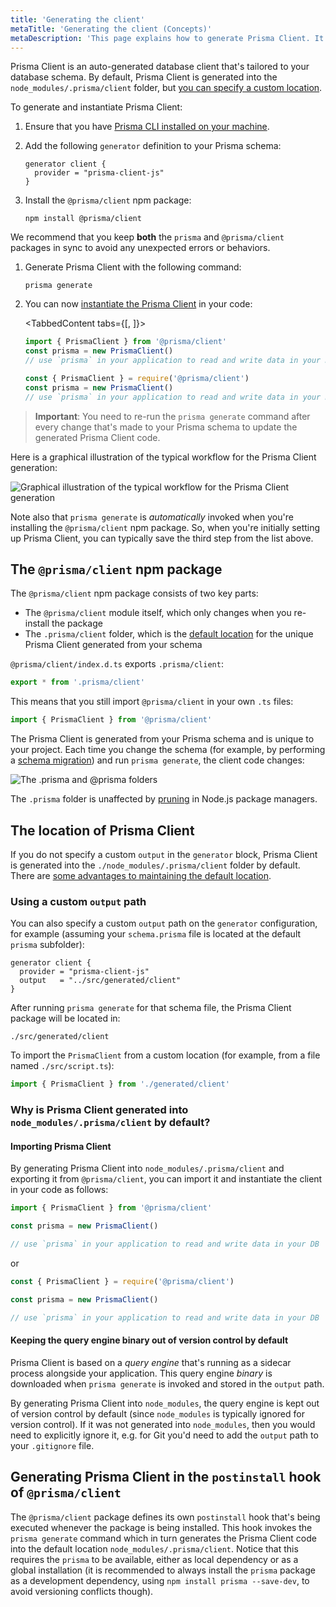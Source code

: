 ```yaml
---
title: 'Generating the client'
metaTitle: 'Generating the client (Concepts)'
metaDescription: 'This page explains how to generate Prisma Client. It also provides additional context on the generated client, typical workflows and Node.js configuration.'
---
```


<TopBlock>

Prisma Client is an auto-generated database client that's tailored to your database schema. By default, Prisma Client is generated into the `node_modules/.prisma/client` folder, but [you can specify a custom location](#using-a-custom-output-path).

To generate and instantiate Prisma Client:

1. Ensure that you have [Prisma CLI installed on your machine](../../prisma-cli/installation).

1. Add the following `generator` definition to your Prisma schema:

   ```prisma
   generator client {
     provider = "prisma-client-js"
   }
   ```

1. Install the `@prisma/client` npm package:

   ```terminal
   npm install @prisma/client
   ```


<Admonition type="warning">

We recommend that you keep **both** the `prisma` and `@prisma/client` packages in sync to avoid any unexpected errors or behaviors.

</Admonition>


1. Generate Prisma Client with the following command:

   ```terminal
   prisma generate
   ```

1. You can now [instantiate the Prisma Client](instantiate-prisma-client) in your code:

   <TabbedContent tabs={[<FileWithIcon text="TypeScript" icon="code"/>, <FileWithIcon text="JavaScript" icon="code"/>]}>
   <tab>

   ```ts
   import { PrismaClient } from '@prisma/client'
   const prisma = new PrismaClient()
   // use `prisma` in your application to read and write data in your DB
   ```

   </tab>

   <tab>

   ```js
   const { PrismaClient } = require('@prisma/client')
   const prisma = new PrismaClient()
   // use `prisma` in your application to read and write data in your DB
   ```

   </tab>

   </TabbedContent>

> **Important**: You need to re-run the `prisma generate` command after every change that's made to your Prisma schema to update the generated Prisma Client code.

Here is a graphical illustration of the typical workflow for the Prisma Client generation:

![Graphical illustration of the typical workflow for the Prisma Client generation](https://i.imgur.com/aRJmVFY.png)

Note also that `prisma generate` is _automatically_ invoked when you're installing the `@prisma/client` npm package. So, when you're initially setting up Prisma Client, you can typically save the third step from the list above.

</TopBlock>

## The `@prisma/client` npm package

The `@prisma/client` npm package consists of two key parts:

- The `@prisma/client` module itself, which only changes when you re-install the package
- The `.prisma/client` folder, which is the [default location](#using-a-custom-output-path) for the unique Prisma Client generated from your schema

`@prisma/client/index.d.ts` exports `.prisma/client`:

```ts
export * from '.prisma/client'
```

This means that you still import `@prisma/client` in your own `.ts` files:

```ts
import { PrismaClient } from '@prisma/client'
```

The Prisma Client is generated from your Prisma schema and is unique to your project. Each time you change the schema (for example, by performing a [schema migration](../../prisma-migrate)) and run `prisma generate`, the client code changes:

![The .prisma and @prisma folders](prisma-client-node-module.png)

The `.prisma` folder is unaffected by [pruning](https://docs.npmjs.com/cli/prune.html) in Node.js package managers.

## The location of Prisma Client

If you do not specify a custom `output` in the `generator` block, Prisma Client is generated into the `./node_modules/.prisma/client` folder by default. There are [some advantages to maintaining the default location](#why-is-prisma-client-generated-into-node_modulesprismaclient-by-default).

### Using a custom `output` path

You can also specify a custom `output` path on the `generator` configuration, for example (assuming your `schema.prisma` file is located at the default `prisma` subfolder):

```prisma
generator client {
  provider = "prisma-client-js"
  output   = "../src/generated/client"
}
```

After running `prisma generate` for that schema file, the Prisma Client package will be located in:

```
./src/generated/client
```

To import the `PrismaClient` from a custom location (for example, from a file named `./src/script.ts`):

```ts
import { PrismaClient } from './generated/client'
```

### Why is Prisma Client generated into `node_modules/.prisma/client` by default?

#### Importing Prisma Client

By generating Prisma Client into `node_modules/.prisma/client` and exporting it from `@prisma/client`, you can import it and instantiate the client in your code as follows:

```js
import { PrismaClient } from '@prisma/client'

const prisma = new PrismaClient()

// use `prisma` in your application to read and write data in your DB
```

or

```js
const { PrismaClient } = require('@prisma/client')

const prisma = new PrismaClient()

// use `prisma` in your application to read and write data in your DB
```

#### Keeping the query engine binary out of version control by default

Prisma Client is based on a _query engine_ that's running as a sidecar process alongside your application. This query engine _binary_ is downloaded when `prisma generate` is invoked and stored in the `output` path.

By generating Prisma Client into `node_modules`, the query engine is kept out of version control by default (since `node_modules` is typically ignored for version control). If it was not generated into `node_modules`, then you would need to explicitly ignore it, e.g. for Git you'd need to add the `output` path to your `.gitignore` file.

## Generating Prisma Client in the `postinstall` hook of `@prisma/client`

The `@prisma/client` package defines its own `postinstall` hook that's being executed whenever the package is being installed. This hook invokes the `prisma generate` command which in turn generates the Prisma Client code into the default location `node_modules/.prisma/client`. Notice that this requires the `prisma` to be available, either as local dependency or as a global installation (it is recommended to always install the `prisma` package as a development dependency, using `npm install prisma --save-dev`, to avoid versioning conflicts though).

